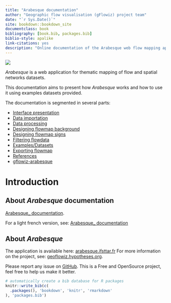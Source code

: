 --- 
title: "Arabesque documentation"
author: "Geographic flow visualisation (gFlowiz) project team"
date: "`r Sys.Date()`"
site: bookdown::bookdown_site
documentclass: book
bibliography: [book.bib, packages.bib]
biblio-style: apalike
link-citations: yes
description: "Online documentation of the Arabesque web flow mapping application"
---

![](images/logo_arabesque_DOC.png)

_Arabesque_ is a web application for thematic mapping of flow and spatial networks datasets.

This documentation aims to present how _Arabesque_ works and how to use it using examples datasets provided.

The documentation is segmented in several parts:

* [Interface presentation](./interface.html)
* [Data importation](./data-import.html)
* [Data processing](./data-processing.html)
* [Designing flowmap background](./Design-map-background.html)
* [Designing flowmap signs](./Design-flowmap-signs.html)
* [Filtering flowdata](./Filter-flowdata.html)
* [Examples/Datasets](./examples.html)
* [Exporting flowmap](./exports.html)
* [References](./examples.html)
* [gflowiz-arabesque](./gflowiz-arabesque-project.html)

# Introduction  {-}

## About _Arabesque_ documentation {-}

[Arabesque_ documentation](https://gflowiz.github.io/arabesque-doc/).

For a light french version, see: [Arabesque_ documentation](https://github.com/gflowiz/sageo-ricardo)

## About _Arabesque_ {-} 

The application is available here: [arabesque.ifsttar.fr](http://arabesque.ifsttar.fr/) 
For more information on the project, see: [geoflowiz.hypotheses.org](https://geoflowiz.hypotheses.org/).

Please report any issue on [GitHub](https://github.com/gflowiz/arabesque). This is a Free and OpenSource project, feel free to help us make it better.

```{r include=FALSE}
# automatically create a bib database for R packages
knitr::write_bib(c(
  .packages(), 'bookdown', 'knitr', 'rmarkdown'
), 'packages.bib')
```
